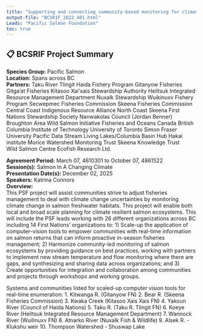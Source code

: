 ```yaml
---
title: "Supporting and connecting community-based monitoring for climate-resilient salmon ecosystems"
output-file: "BCSRIF_2022_401.html"
Leads: "Pacific Salmon Foundation"
toc: true
---
```


## 📋 BCSRIF Project Summary

**Species Group:** Pacific Salmon  
**Location:** Spans across BC  
**Partners:** Taku River Tlingit 
Haida Fishery Program 
Gitanyow Fisheries 
Gitga’at Fisheries
Kitasoo Xai'xais Stewardship Authority 
Heiltsuk Integrated Resource Management Department 
Nuxalk Stewardship
Wuikinuxv Fishery Program 
Secwepmec Fisheries Commission 
Skeena Fisheries Commission 
Central Coast Indigenous Resource Alliance 
North Coast Skeena First Nations Stewardship Society 
Nanwakolas Council (Jordan Benner) 
Broughton Area Wild Salmon Initiative 
Fisheries and Oceans Canada 
British Columbia Institute of Technology
University of Toronto
Simon Fraser University
Pacific Data Stream 
Living Lakes/Columbia Basin Hub 
Hakai institute 
Morice Watershed Monitoring Trust 
Skeena Knowledge Trust  
Wild Salmon Centre 
Ecofish Research Ltd. 
  
**Agreement Period:** March 07, 4610301 to October 07, 4861522  
**Session(s):** Salmon In A Changing Climate  
**Presentation Date(s):** December 02, 2025  
**Speakers:** Katrina Connors  
**Overview:**  
This PSF project will assist communities strive to adjust fisheries management to deal with climate change uncertainties by monitoring climate change in salmon freshwater habitats. This project will enable both local and broad scale planning for climate resilient salmon ecosystems. This will include the PSF leads working with 26 different organizations across BC including 14 First Nations' organizations to: 1) Scale-up the application of computer-vision tools to empower communities with real-time information on salmon returns that can inform proactive in-season fisheries management; 2) Harmonize community-led monitoring of salmon ecosystems by providing guidance on best practices, working with partners to implement new stream temperature and flow monitoring where there are gaps, and synthesizing and sharing data across organizations; and 3) Create opportunities for integration and collaboration among communities and projects through workshops and working groups.

Systems and communities listed for scaled-up computer vision tools for real-time enumeration: 
1. Kitwanga R. (Gitanyow FN)
2. Bear R. (Skeena Fisheries Commission)
3. Kwaka Creek (Kitasoo Xais Xais FN)
4. Yakoun River (Council of Haida Nations)
5. Taku R. (Taku R. Tlingit FN)
6. Koeye River (Heiltsuk Integrated Resource Management Department)
7. Wannock River (Wuilinuxv FN)
8. Atnarko River (Nuxalk Fish & Wildlife)
9. Alsek R. - Klukshu weir
10. Thompson Watershed - Shuswap Lake   

